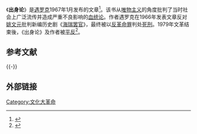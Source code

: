 《'''出身论'''》是[[遇罗克|遇罗克]]1967年1月发布的文章<ref>{{cite book |author1=遇罗克 |title=遇罗克遗作与回忆 |date=1999 |publisher=中国文联出版公司 |isbn=9787505932777 |page=3 |url=https://book.douban.com/subject/1031917/ |access-date=2020-03-11 |archive-date=2020-09-29 |archive-url=https://web.archive.org/web/20200929184000/https://book.douban.com/subject/1031917/ |dead-url=no }}</ref>。该书从[[唯物主义|唯物主义]]的角度批判了当时社会上广泛流传并造成严重不良影响的[[血统论|血统论]]。作者遇罗克在1966年发表文章反对[[姚文元|姚文元]]批判新编历史剧《[[海瑞罢官|海瑞罢官]]》，最终被以[[反革命罪|反革命罪]]判处[[死刑|死刑]]。1979年文革结束後，《出身论》及作者被[[平反|平反]]<ref>{{cite web|language=zh-hans|url=http://news.china.com/zh_cn/history/all/11025807/20050405/12219564.html|title=遇罗克《出身论》指出血统论荒谬 1970年被枪杀|publisher=中华网|date=2005-04-05|accessdate=2010年4月25日|deadurl=yes|archiveurl=https://web.archive.org/web/20090301022147/http://news.china.com/zh_cn/history/all/11025807/20050405/12219564.html|archivedate=2009年3月1日}}</ref>。

==参考文献==
{{Reflist}}

{{-}}
==外部链接==
{{wikisource|lang=zh|出身论}}

{{文化大革命|思}}

[[Category:文化大革命|Category:文化大革命]]
{{lit-stub}}